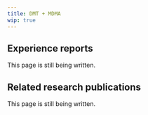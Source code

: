 ---
title: DMT + MDMA
wip: true
---

## Experience reports

This page is still being written.

## Related research publications

This page is still being written.

